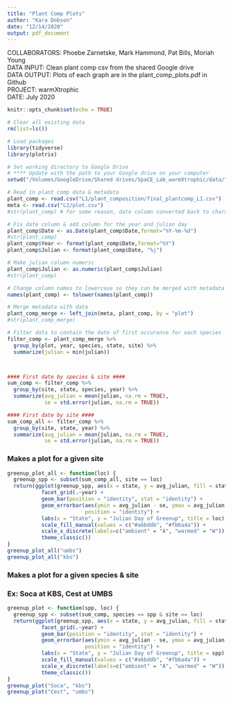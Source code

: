 ```yaml
---
title: "Plant Comp Plots"
author: "Kara Dobson"
date: "12/14/2020"
output: pdf_document
---
```


COLLABORATORS: Phoebe Zarnetske, Mark Hammond, Pat Bills, Moriah Young  
DATA INPUT: Clean plant comp csv from the shared Google drive  
DATA OUTPUT: Plots of each graph are in the plant_comp_plots.pdf in Github  
PROJECT: warmXtrophic  
DATE: July 2020  

```r
knitr::opts_chunk$set(echo = TRUE)
```

```r
# Clear all existing data
rm(list=ls())

# Load packages
library(tidyverse)
library(plotrix)

# Set working directory to Google Drive
# **** Update with the path to your Google drive on your computer
setwd("/Volumes/GoogleDrive/Shared drives/SpaCE_Lab_warmXtrophic/data/")

# Read in plant comp data & metadata
plant_comp <- read.csv("L1/plant_composition/final_plantcomp_L1.csv")
meta <- read.csv("L2/plot.csv")
#str(plant_comp) # for some reason, date column converted back to character

# Fix date column & add column for the year and julian day
plant_comp$Date <- as.Date(plant_comp$Date,format="%Y-%m-%d")
#str(plant_comp)
plant_comp$Year <- format(plant_comp$Date,format="%Y")
plant_comp$Julian <- format(plant_comp$Date, "%j")

# Make julian column numeric
plant_comp$Julian <- as.numeric(plant_comp$Julian)
#str(plant_comp)

# Change column names to lowercase so they can be merged with metadata
names(plant_comp) <- tolower(names(plant_comp))

# Merge metadata with data
plant_comp_merge <- left_join(meta, plant_comp, by = "plot")
#str(plant_comp_merge)

# Filter data to contain the date of first occurance for each species
filter_comp <- plant_comp_merge %>%
  group_by(plot, year, species, state, site) %>%
  summarize(julian = min(julian))



#### First date by species & site ####
sum_comp <- filter_comp %>%
  group_by(site, state, species, year) %>%
  summarize(avg_julian = mean(julian, na.rm = TRUE),
            se = std.error(julian, na.rm = TRUE))

#### First date by site ####
sum_comp_all <- filter_comp %>%
  group_by(site, state, year) %>%
  summarize(avg_julian = mean(julian, na.rm = TRUE),
            se = std.error(julian, na.rm = TRUE))
```

### Makes a plot for a given site
```r
greenup_plot_all <- function(loc) { 
  greenup_spp <- subset(sum_comp_all, site == loc)
  return(ggplot(greenup_spp, aes(x = state, y = avg_julian, fill = state)) +
           facet_grid(.~year) +
           geom_bar(position = "identity", stat = "identity") +
           geom_errorbar(aes(ymin = avg_julian - se, ymax = avg_julian + se), width = 0.2,
                         position = "identity") +
           labs(x = "State", y = "Julian Day of Greenup", title = loc) +
           scale_fill_manual(values = c("#a6bddb", "#fb6a4a")) +
           scale_x_discrete(labels=c("ambient" = "A", "warmed" = "W")) +
           theme_classic())
}
greenup_plot_all("umbs")
greenup_plot_all("kbs")
```

### Makes a plot for a given species & site
### Ex: Soca at KBS, Cest at UMBS
```r
greenup_plot <- function(spp, loc) { 
  greenup_spp <- subset(sum_comp, species == spp & site == loc)
  return(ggplot(greenup_spp, aes(x = state, y = avg_julian, fill = state)) +
           facet_grid(.~year) +
           geom_bar(position = "identity", stat = "identity") +
           geom_errorbar(aes(ymin = avg_julian - se, ymax = avg_julian + se), width = 0.2,
                         position = "identity") +
           labs(x = "State", y = "Julian Day of Greenup", title = spp) +
           scale_fill_manual(values = c("#a6bddb", "#fb6a4a")) +
           scale_x_discrete(labels=c("ambient" = "A", "warmed" = "W")) +
           theme_classic())
}
greenup_plot("Soca", "kbs")
greenup_plot("Cest", "umbs")
```

